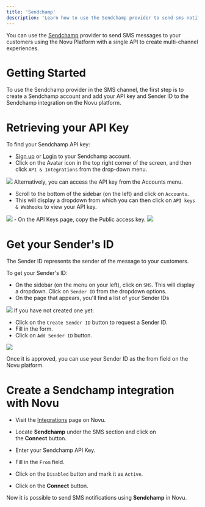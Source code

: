 ```yaml
---
title: 'Sendchamp'
description: 'Learn how to use the Sendchamp provider to send sms notifications using Novu'
---
```


You can use the [Sendchamp](https://www.sendchamp.com/) provider to send SMS messages to your customers using the Novu Platform with a single API to create multi-channel experiences.

# Getting Started

To use the Sendchamp provider in the SMS channel, the first step is to create a Sendchamp account and add your API key and Sender ID to the Sendchamp integration on the Novu platform.

# Retrieving your API Key

To find your Sendchamp API key:

- [Sign up](https://my.sendchamp.com/signup) or [Login](https://my.sendchamp.com/login) to your Sendchamp account.
- Click on the Avatar icon in the top right corner of the screen, and then click `API & Integrations` from the drop-down menu.
<Frame caption="Click on the Avatar icon in the top right corner of the screen, and then click `API & Integrations` from the drop-down menu."><img src="/images/image-67.png" /> </Frame>
Alternatively, you can access the API key from the Accounts menu.

- Scroll to the bottom of the sidebar (on the left) and click on `Accounts`.
- This will display a dropdown from which you can then click on `API keys & Webhooks` to view your API key.
<Frame caption="Click on the API keys and webhooks to view your API key"><img src="/images/image-68.png" /> </Frame>
- On the API Keys page, copy the Public access key.
<Frame caption=""><img src="/images/image-69.png" /> </Frame>

# Get your Sender's ID

The Sender ID represents the sender of the message to your customers.

To get your Sender's ID:

- On the sidebar (on the menu on your left), click on `SMS`. This will display a dropdown. Click on `Sender ID` from the dropdown options.
- On the page that appears, you'll find a list of your Sender IDs
<Frame caption="Click sms and select sender ID"><img src="/images/image-70.png" /> </Frame>
If you have not created one yet:

- Click on the `Create Sender ID` button to request a Sender ID.
- Fill in the form.
- Click on `Add Sender ID` button.
<Frame caption="Click on the add sender ID button"><img src="/images/image-71.png" /> </Frame>

Once it is approved, you can use your Sender ID as the from field on the Novu platform.

# Create a Sendchamp integration with Novu

- Visit the [Integrations](https://web.novu.co/integrations) page on Novu.
- Locate **Sendchamp** under the SMS section and click on the **Connect** button.


- Enter your Sendchamp API Key.
- Fill in the `From` field.
- Click on the `Disabled` button and mark it as `Active`.
- Click on the **Connect** button.

Now it is possible to send SMS notifications using **Sendchamp** in Novu.